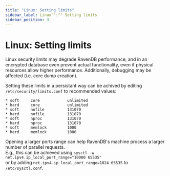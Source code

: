 ```yaml
---
title: "Linux: Setting limits"
sidebar_label: Linux"":"" Setting limits
sidebar_position: 3
---
```



# Linux: Setting limits
Linux security limits may degrade RavenDB performance, and in an encrypted database even prevent actual functionality, 
even if physical resources allow higher performance. Additionally, debugging may be affected (i.e. core dump creation).  

Setting these limits in a persistant way can be achived by editing `/etc/security/limits.conf` to recommended values:  
```
* soft     core            unlimited
* hard     core            unlimited
* soft     nofile          131070
* hard     nofile          131070
* soft     nproc           131070
* hard     nproc           131070
* soft     memlock         1000
* hard     memlock         1000
```

Opening a larger ports range can help RavenDB's machine process a larger number of parallel requests.  
E.g., this can be achieved using ```sysctl -w net.ipv4.ip_local_port_range="10000 65535"```  
or by adding ```net.ipv4.ip_local_port_range=1024 65535``` to `/etc/sysctl.conf`.  
